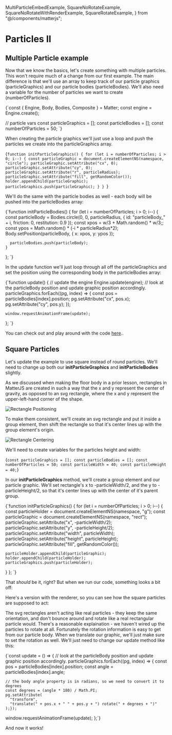   MultiParticleEmbedExample,
  SquareNoRotateExample,
  SquareNoRotateWithRenderExample,
  SquareRotateExample,
} from "@/components/matterjs";

# Particles II

## Multiple Particle example

Now that we know the basics, let's create something with multiple particles. This won't require much of a change from our first example. The main difference is that we'll use an array to keep track of our particle graphics (particleGraphics) and our particle bodies (particleBodies). We'll also need a variable for the number of particles we want to create (numberOfParticles).

<Blocks>{`const { Engine, Body, Bodies, Composite } = Matter;
const engine = Engine.create();

// particle vars
const particleGraphics = [];
const particleBodies = [];
const numberOfParticles = 50;
`}</Blocks>

When creating the particle graphics we'll just use a loop and push the particles we create into the particleGraphics array.

<Blocks>{`function initParticleGraphics() {
  for (let i = numberOfParticles; i > 0; i--) {
    const particleGraphic = document.createElementNS(namespace, "circle");
    particleGraphic.setAttribute("cx", 0);
    particleGraphic.setAttribute("cy", 0);
    particleGraphic.setAttribute("r", particleRadius);
    particleGraphic.setAttribute("fill", getRandomColor());
    holder.appendChild(particleGraphic);
    particleGraphics.push(particleGraphic);
  }
}
`}</Blocks>

We'll do the same with the particle bodies as well - each body will be pushed into the particleBodies array:

<Blocks>{`function initParticleBodies() {
    for (let i = numberOfParticles; i > 0; i--) {
      const particleBody = Bodies.circle(0, 0, particleRadius, {
        id: "particleBody_" + i,
        friction: 0,
        restitution: 0.9
      });
      const xpos = w/3 + Math.random() * w/3;;
      const ypos = Math.random() * (-i * particleRadius*2);
      Body.setPosition(particleBody, { x: xpos, y: ypos });
  
      particleBodies.push(particleBody);
    }
  };
  `}</Blocks>

In the update function we'll just loop through all off the particleGraphics and set the position using the corresponding body in the particleBodies array:

<Blocks highlight="4,5,6,7,8,9">{`function update() {
    // update the engine
    Engine.update(engine);
    // look at the particleBody position and update graphic position accordingly.
    particleGraphics.forEach((pg, index) => {
      const pos = particleBodies[index].position;
      pg.setAttribute("cx", pos.x);
      pg.setAttribute("cy", pos.y);
    });
  
    window.requestAnimationFrame(update);
  };
  `}</Blocks>

You can check out and play around with the code [here](https://codepen.io/aokorodu/pen/OJKXoBa)..

<MultiParticleEmbedExample />

## Square Particles

Let's update the example to use square instead of round particles. We'll need to change up both our **initParticleGraphics** and **initParticleBodies** slightly.

As we discussed when making the floor body in a prior lesson, rectangles in MatterJS are created in such a way that the x and y represent the center of gravity, as opposed to an svg rectangle, where the x and y represent the upper-left-hand corner of the shape.

![Rectangle Positioning](/rectPositioning.png)

To make them consistent, we'll create an svg rectangle and put it inside a group element, then shift the rectangle so that it's center lines up with the group element's origin.

![Rectangle Centering](/rectCentering.png)

We'll need to create variables for the particles height and width:

<Blocks highlight="5,6">{`
  const particleGraphics = [];
  const particleBodies = [];
  const numberOfParticles = 50;
  const particleWidth = 40;
  const particleHeight = 40;
`}</Blocks>

In our **initParticleGraphics** method, we'll create a group element and our particle graphic. We'll set rectangle's x to -particleWidth/2, and the y to -particleHeight/2, so that it's center lines up with the center of it's parent group.

<Blocks>{`function initParticleGraphics() {
  for (let i = numberOfParticles; i > 0; i--) {
    const particleHolder = document.createElementNS(namespace, "g");
    const particleGraphic = document.createElementNS(namespace, "rect");
    particleGraphic.setAttribute("x", -particleWidth/2);
    particleGraphic.setAttribute("y", -particleHeight/2);
    particleGraphic.setAttribute("width", particleWidth);
    particleGraphic.setAttribute("height", particleHeight);
    particleGraphic.setAttribute("fill", getRandomColor());
    
    particleHolder.appendChild(particleGraphic);
    holder.appendChild(particleHolder);
    particleGraphics.push(particleHolder);
  }
};
`}</Blocks>

That _should_ be it, right? But when we run our code, something looks a bit off:

<SquareNoRotateExample />

Here's a version with the renderer, so you can see how the square particles are supposed to act:

<SquareNoRotateWithRenderExample />

The svg rectangles aren't acting like real particles - they keep the same orientation, and don't bounce around and rotate like a real rectangular particle would. There's a reasonable explaination - we haven't wired up the particles to rotate at all. Fortunately the rotation information is easy to get from our particle body. When we translate our graphic, we'll just make sure to set the rotation as well. We'll just need to change our update method like this:

<Blocks>{`const update = () => {
  // look at the particleBody position and update graphic position accordingly.
  particleGraphics.forEach((pg, index) => {
    const pos = particleBodies[index].position;
    const angle = particleBodies[index].angle;

    // the body angle property is in radians, so we need to convert it to degrees
    const degrees = (angle * 180) / Math.PI;
    pg.setAttribute(
      "transform",
      "translate(" + pos.x + " " + pos.y + ") rotate(" + degrees + ")"
    );});

window.requestAnimationFrame(update);
};`}</Blocks>

And now it works!

<SquareRotateExample />
